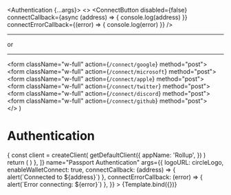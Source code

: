 

<Meta title="Components/Authentication" component={Authentication} />

  <Authentication {...args}>
    <>
      <ConnectButton
        disabled={false}
        connectCallback={async (address) => {
          console.log(address)
        }}
        connectErrorCallback={(error) => {
          console.log(error)
        }}
      />
      <div className="my-5 flex flex-row items-center space-x-3">
        <hr className="h-px flex-1 bg-gray-500" />
        <Text>or</Text>
        <hr className="h-px flex-1 bg-gray-500" />
      </div>
      <div className="flex flex-row space-x-3 justify-evenly w-full">
        <form className="w-full" action={`/connect/google`} method="post">
          <ConnectOAuthButton provider="google" />
        </form>
        <form className="w-full" action={`/connect/microsoft`} method="post">
          <ConnectOAuthButton provider="microsoft" />
        </form>
        <form className="w-full" action={`/connect/apple`} method="post">
          <ConnectOAuthButton provider="apple" />
        </form>
      </div>
      <div className="flex flex-row space-x-3 justify-evenly w-full">
        <form className="w-full" action={`/connect/twitter`} method="post">
          <ConnectOAuthButton provider="twitter" />
        </form>
        <form className="w-full" action={`/connect/discord`} method="post">
          <ConnectOAuthButton provider="discord" />
        </form>
        <form className="w-full" action={`/connect/github`} method="post">
          <ConnectOAuthButton provider="github" />
        </form>
      </div>
    </>
  </Authentication>
)

# Authentication

<Canvas>
  <Story
    decorators={[
      (Story) => {
        const client = createClient(
          getDefaultClient({
            appName: 'Rollup',
          })
        )
        return (
          <WagmiConfig client={client}>
            <Story />
          </WagmiConfig>
        )
      },
    ]}
    name="Passport Authentication"
    args={{
      logoURL: circleLogo,
      enableWalletConnect: true,
      connectCallback: (address) => {
        alert(`Connected to ${address}`)
      },
      connectErrorCallback: (error) => {
        alert(`Error connecting: ${error}`)
      },
    }}
  >
    {Template.bind({})}
  </Story>
</Canvas>
